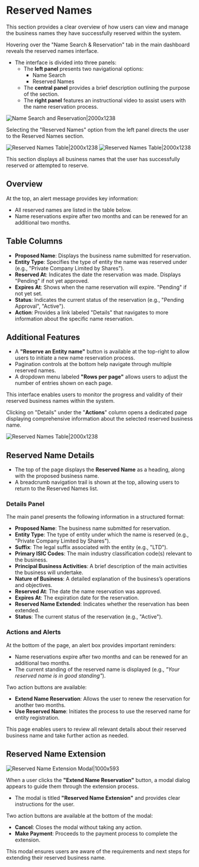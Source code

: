 # Reserved Names

This section provides a clear overview of how users can view and manage the business names they have successfully reserved within the system.

Hovering over the "Name Search & Reservation" tab in the main dashboard reveals the reserved names interface.

- The interface is divided into three panels:
    - The **left panel** presents two navigational options:
        - Name Search
        - Reserved Names
    - The **central panel** provides a brief description outlining the purpose of the section.
    - The **right panel** features an instructional video to assist users with the name reservation process.

![Name Search and Reservation|2000x1238](/reserved1.png)

Selecting the "Reserved Names" option from the left panel directs the user to the Reserved Names section.

![Reserved Names Table|2000x1238](/reserved3.png)
![Reserved Names Table|2000x1238](/reserved2.png)

This section displays all business names that the user has successfully reserved or attempted to reserve.

## Overview

At the top, an alert message provides key information:
- All reserved names are listed in the table below.
- Name reservations expire after two months and can be renewed for an additional two months.

## Table Columns

- **Proposed Name**: Displays the business name submitted for reservation.
- **Entity Type**: Specifies the type of entity the name was reserved under (e.g., "Private Company Limited by Shares").
- **Reserved At**: Indicates the date the reservation was made. Displays "Pending" if not yet approved.
- **Expires At**: Shows when the name reservation will expire. "Pending" if not yet set.
- **Status**: Indicates the current status of the reservation (e.g., "Pending Approval", "Active").
- **Action**: Provides a link labeled "Details" that navigates to more information about the specific name reservation.

## Additional Features

- A **"Reserve an Entity name"** button is available at the top-right to allow users to initiate a new name reservation process.
- Pagination controls at the bottom help navigate through multiple reserved names.
- A dropdown menu labeled **"Rows per page"** allows users to adjust the number of entries shown on each page.

This interface enables users to monitor the progress and validity of their reserved business names within the system.

Clicking on "Details" under the "**Actions**" column opens a dedicated page displaying comprehensive information about the selected reserved business name.

![Reserved Names Table|2000x1238](/reserved4.png)

## Reserved Name Details

- The top of the page displays the **Reserved Name** as a heading, along with the proposed business name.
- A breadcrumb navigation trail is shown at the top, allowing users to return to the Reserved Names list.

### Details Panel

The main panel presents the following information in a structured format:

- **Proposed Name**: The business name submitted for reservation.
- **Entity Type**: The type of entity under which the name is reserved (e.g., "Private Company Limited by Shares").
- **Suffix**: The legal suffix associated with the entity (e.g., "LTD").
- **Primary ISIC Codes**: The main industry classification code(s) relevant to the business.
- **Principal Business Activities**: A brief description of the main activities the business will undertake.
- **Nature of Business**: A detailed explanation of the business’s operations and objectives.
- **Reserved At**: The date the name reservation was approved.
- **Expires At**: The expiration date for the reservation.
- **Reserved Name Extended**: Indicates whether the reservation has been extended.
- **Status**: The current status of the reservation (e.g., "Active").

### Actions and Alerts

At the bottom of the page, an alert box provides important reminders:

- Name reservations expire after two months and can be renewed for an additional two months.
- The current standing of the reserved name is displayed (e.g., _"Your reserved name is in good standing"_).

Two action buttons are available:

- **Extend Name Reservation**: Allows the user to renew the reservation for another two months.
- **Use Reserved Name**: Initiates the process to use the reserved name for entity registration.

This page enables users to review all relevant details about their reserved business name and take further action as needed.

## Reserved Name Extension

![Reserved Name Extension Modal|1000x593](/reserved5.png)

When a user clicks the **"Extend Name Reservation"** button, a modal dialog appears to guide them through the extension process.

- The modal is titled **"Reserved Name Extension"** and provides clear instructions for the user.

Two action buttons are available at the bottom of the modal:

- **Cancel**: Closes the modal without taking any action.
- **Make Payment**: Proceeds to the payment process to complete the extension.

This modal ensures users are aware of the requirements and next steps for extending their reserved business name.

